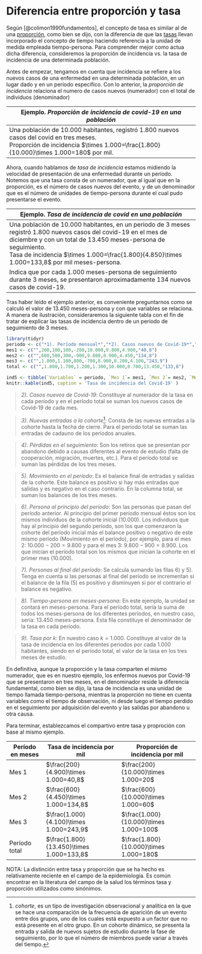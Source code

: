 # Diferencia entre proporción y tasa

Según [@colimon1990fundamentos], el concepto de tasa es similar al de una [proporción](#proporción), como bien se dijo, con la diferencia de que las [tasas](#tasas) llevan incorporado el concepto de tiempo haciendo referencia a la unidad de medida empleada tiempo-persona. Para comprender mejor como actua dicha diferencia, consideremos la proporción de incidencia vs. la tasa de incidencia de una determinada población.

Antes de empezar, tengamos en cuenta que incidencia se refiere a los nuevos casos de una enfermedad en una determinada población, en un lugar dado y en un período específico. Con lo anterior, la *proporción de incidencia* relaciona el numero de casos nuevos (numerador) con el total de individuos (denominador)

|Ejemplo. *Proporción de incidencia de covid-19 en una población*|
|--------------------------------------------------------------------|
|Una población de 10.000 habitantes, registró 1.800 nuevos casos del covid en tres meses. <br> Proporción de incidencia $\times 1.000=\frac{1.800}{10.000}\times 1.000=180$ por mil.|

Ahora, cuando hablamos de *tasa de incidencia* estamos midiendo la velocidad de presentación de una enfermedad durante un período. Notemos que una tasa consta de un numerador, que al igual que en la proporción, es el número de casos nuevos del evento, y de un denominador que es el número de unidades de tiempo-persona durante el cual pudo presentarse el evento.

|Ejemplo. *Tasa de incidencia de covid en una población*|
|--------------------------------------------------------------------|
|Una población de 10.000 habitantes, en un periodo de 3 meses registró 1.800 nuevos casos del covid-19 en el mes de diciembre y con un total de 13.450 meses-persona de seguimiento. <br> Tasa de incidencia $\times 1.000=\frac{1.800}{4.850}\times 1.000=133,8$ por mil meses-persona.<br>
Indica que por cada 1.000 meses-persona de seguimiento durante 3 meses, se presentaron aproximadamente 134 nuevos casos de covid-19.|

Tras haber leído el ejemplo anterior, es conveniente preguntarnos como se calculó el valor de 13.450 meses-persona y con que variables se relaciona. A manera de ilustración, consideraremos la siguiente tabla con el fin de tratar de explicar las tasas de incidencia dentro de un período de seguimiento de 3 meses.


```r
library(tidyr)
periodo <- c("*1). Período mensual*","*2). Casos nuevos de Covid-19*","*3). Nuevas entradas a la cohorte*","|*4). Pérdidas en el seguimiento* $=+3)-2)-4)$","*5). Movimiento en el período*","*6). Persona al principio del período*","*7). Personas al final del período* $=6)+5)$","*8). Tiempo-persona en meses-persona*  $=7) / 2)$","*9). Tasa por 1.000* $=2) / 8)×1000$")
mes1 <- c("",200,100,100,-200,10.000,9.800,4.900,"40,8")
mes2 <- c("",600,500,300,-900,9.800,8.900,4.450,"134,8")
mes3 <- c("",1.000,1.100,800,-700,8.900,8.200,4.100,"243,9")
total <- c("",1.800,1.700,1.200,1.300,10.000,8.700,13.450,"133,8")

ind5 <- tibble(`Variables` = periodo, `Mes 1`= mes1, `Mes 2`= mes2, `Mes 3`= mes3, `Total en los tres meses `= total)
knitr::kable(ind5, caption = 'Tasa de incidencia del Covid-19' )
```

>*2). Casos nuevos de Covid-19*: Constituye al numerador de la tasa en cada período y en el período total se suman los nuevos casos de Covid-19 de cada mes.

>*3). Nuevas entradas a la cohorte*[^1]: Consta de las nuevas entradas a la
cohorte hasta la fecha de cierre. Para el período total se suman las entradas de cadauno de los períodos anuales.

>*4). Pérdidas en el seguimiento*: Son los retiros que se presentan por abandono debido a causas diferentes al evento de estudio (falta de cooperación, migración, muertes, etc.). Para el período total se suman las pérdidas de los tres meses.

>*5). Movimiento en el período*: Es el balance final de entradas y salidas de
la cohorte. Este balance es positivo si hay más entradas que salidas y es negativo en el caso contrario. En la columna total, se suman los balances de los tres meses.

>*6). Persona al principio del período*: Son las personas que pasan del
período anterior. Al principio del primer período mensual éstos son los
mismos individuos de la cohorte inicial (10.000). Los individuos que hay al principio del segundo período, son los que comenzaron la cohorte del período inicial más el balance positivo o negativo de este mismo período (Movimiento en el período), por ejemplo, para el mes 2: $10.000-200=9.800$ y para el mes 3: $9.800-900=8.900$. Los que inician el período total son los mismos que inician la cohorte en el primer mes (10.000).

>*7). Personas al final del período*: Se calcula sumando las filas 6) y 5). Tenga en cuenta si las personas al final del período se incrementan si el balance de la fila (5) es positivo y disminuyen si por el contrario el balance es negativo. 

>*8). Tiempo-persona en meses-persona*: En este ejemplo, la unidad se contará en meses-persona. Para el período total, sería la suma de todos los meses-persona de los diferentes períodos, en nuestro caso, sería: 13.450 meses-persona. Esta fila constituye el denominador de la tasa en cada período. 

>*9). Tasa por k*: En nuestro caso $k=1.000$. Constituye al valor de la tasa de incidencia en los diferentes periodos por cada 1.000 habitantes, siendo en el período total, el valor de la tasa en los tres meses de estudio.


[^1]:*cohorte*, es un tipo de investigación observacional y analítica en la que se hace una comparación de la frecuencia de aparición de un evento entre dos grupos, uno de los cuales está expuesto a un factor que no está presente en el otro grupo. En un cohorte dinámico,  se presenta la entrada y salida de nuevos sujetos de estudio durante la fase de seguimiento, por lo que el número de miembros puede variar a través del tiempo.

En definitiva,  aunque la proporción y la tasa comparten el mismo numerador, que es en nuestro ejemplo, los enfermos nuevos por Covid-19 que se presentaron en tres meses, en el denominador reside la diferencia fundamental, como bien se dijo, la tasa de incidencia es una unidad de tiempo llamada tiempo-persona, mientras la proporción no tiene en cuenta variables como el tiempo de observación, ni desde luego el tiempo perdido en el seguimiento por adquisición del evento y las salidas por abandono u otra causa.

Para terminar, establezcamos el compartivo entre tasa y proproción con base al mismo ejemplo. 



|Período en meses|Tasa de incidencia por mil|Proporción de incidencia por mil|
|------------|------------------------|-------------------------|
|Mes 1|$\frac{200}{4.900}\times 1.000=40,8$|$\frac{200}{10.000}\times 1.000=20$|
|Mes 2|$\frac{600}{4.450}\times 1.000=134,8$|$\frac{600}{10.000}\times 1.000=60$|
|Mes 3|$\frac{1.000}{4.100}\times 1.000=243,9$|$\frac{1.000}{10.000}\times 1.000=100$|
|Período total|$\frac{1.800}{13.450}\times 1.000=133,8$|$\frac{1.800}{10.000}\times 1.000=180$|

NOTA: La distinción entre tasa y proporción que se ha hecho es relativamente
reciente en el campo de la epidemiología. Es común encontrar en la literatura del campo de la salud los términos tasa y proporción utilizados como sinónimos.
